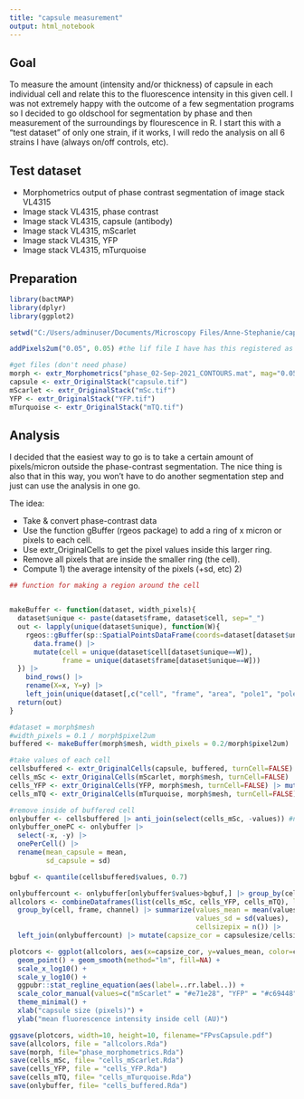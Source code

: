---
title: "capsule measurement"
output: html_notebook
---

## Goal

To measure the amount (intensity and/or thickness) of capsule in each individual cell and relate this to the fluorescence intensity in this given cell. I was not extremely happy with the outcome of a few segmentation programs so I decided to go oldschool for segmentation by phase and then measurement of the surroundings by flourescence in R. I start this with a "test dataset" of only one strain, if it works, I will redo the analysis on all 6 strains I have (always on/off controls, etc).

## Test dataset

* Morphometrics output of phase contrast segmentation of image stack VL4315
* Image stack VL4315, phase contrast
* Image stack VL4315, capsule (antibody)
* Image stack VL4315, mScarlet
* Image stack VL4315, YFP
* Image stack VL4315, mTurquoise

## Preparation

```{r}

library(bactMAP)
library(dplyr)
library(ggplot2)

setwd("C:/Users/adminuser/Documents/Microscopy Files/Anne-Stephanie/capsulequantification/20210901_capsulequantification/VL4315")

addPixels2um("0.05", 0.05) #the lif file I have has this registered as the pixel conversion factor

#get files (don't need phase)
morph <- extr_Morphometrics("phase_02-Sep-2021_CONTOURS.mat", mag="0.05")
capsule <- extr_OriginalStack("capsule.tif")
mScarlet <- extr_OriginalStack("mSc.tif")
YFP <- extr_OriginalStack("YFP.tif")
mTurquoise <- extr_OriginalStack("mTQ.tif")
```

## Analysis

I decided that the easiest way to go is to take a certain amount of pixels/micron outside the phase-contrast segmentation. The nice thing is also that in this way, you won't have to do another segmentation step and just can use the analysis in one go. 

The idea:

* Take & convert phase-contrast data
* Use the function gBuffer (rgeos package) to add a ring of x micron or pixels to each cell.
* Use extr_OriginalCells to get the pixel values inside this larger ring. 
* Remove all pixels that are inside the smaller ring (the cell).
* Compute 1) the average intensity of the pixels (+sd, etc) 2) 

```{r}

## function for making a region around the cell


makeBuffer <- function(dataset, width_pixels){
  dataset$unique <- paste(dataset$frame, dataset$cell, sep="_")
  out <- lapply(unique(dataset$unique), function(W){
    rgeos::gBuffer(sp::SpatialPointsDataFrame(coords=dataset[dataset$unique==W,][,c("X", "Y")], data=dataset[dataset$unique==W,]), width= width_pixels)@polygons[[1]]@Polygons[[1]]@coords |>
      data.frame() |> 
      mutate(cell = unique(dataset$cell[dataset$unique==W]),
             frame = unique(dataset$frame[dataset$unique==W]))
  }) |> 
    bind_rows() |>
    rename(X=x, Y=y) |>
    left_join(unique(dataset[,c("cell", "frame", "area", "pole1", "pole2", "max.length", "max.width", "angle", "Xmid", "Ymid", "maxwum", "max_um", "area_um")]))
  return(out)
}

#dataset = morph$mesh
#width_pixels = 0.1 / morph$pixel2um
buffered <- makeBuffer(morph$mesh, width_pixels = 0.2/morph$pixel2um)

#take values of each cell
cellsbuffered <- extr_OriginalCells(capsule, buffered, turnCell=FALSE) |> mutate(values = values - min(values))
cells_mSc <- extr_OriginalCells(mScarlet, morph$mesh, turnCell=FALSE) |> mutate(values = values - min(values))
cells_YFP <- extr_OriginalCells(YFP, morph$mesh, turnCell=FALSE) |> mutate(values = values - min(values))
cells_mTQ <- extr_OriginalCells(mTurquoise, morph$mesh, turnCell=FALSE) |> mutate(values = values - min(values))

#remove inside of buffered cell
onlybuffer <- cellsbuffered |> anti_join(select(cells_mSc, -values)) #note that this could have been YFP, mTQ as well. it's just the mask.
onlybuffer_onePC <- onlybuffer |>
  select(-x, -y) |>
  onePerCell() |> 
  rename(mean_capsule = mean,
         sd_capsule = sd)

bgbuf <- quantile(cellsbuffered$values, 0.7)

onlybuffercount <- onlybuffer[onlybuffer$values>bgbuf,] |> group_by(cell) |>  summarize(capsulesize = n()) |> full_join(onlybuffer_onePC)
allcolors <- combineDataframes(list(cells_mSc, cells_YFP, cells_mTQ), listofchannels=list("mScarlet", "YFP", "mTurquoise"))$finalframe |> 
  group_by(cell, frame, channel) |> summarize(values_mean = mean(values),
                                              values_sd = sd(values),
                                              cellsizepix = n()) |>
  left_join(onlybuffercount) |> mutate(capsize_cor = capsulesize/cellsizepix)

```


```{r}
plotcors <- ggplot(allcolors, aes(x=capsize_cor, y=values_mean, color=channel)) + 
  geom_point() + geom_smooth(method="lm", fill=NA) + 
  scale_x_log10() + 
  scale_y_log10() + 
  ggpubr::stat_regline_equation(aes(label=..rr.label..)) + 
  scale_color_manual(values=c("mScarlet" = "#e71e28", "YFP" = "#c69448", "mTurquoise" = "#52a5bd")) + 
  theme_minimal() + 
  xlab("capsule size (pixels)") + 
  ylab("mean fluorescence intensity inside cell (AU)")

ggsave(plotcors, width=10, height=10, filename="FPvsCapsule.pdf")
save(allcolors, file = "allcolors.Rda")
save(morph, file="phase_morphometrics.Rda")
save(cells_mSc, file= "cells_mScarlet.Rda")
save(cells_YFP, file = "cells_YFP.Rda")
save(cells_mTQ, file= "cells_mTurquoise.Rda")
save(onlybuffer, file= "cells_buffered.Rda")
```

